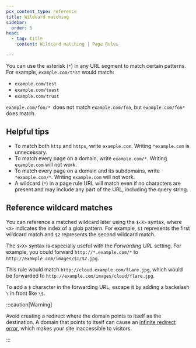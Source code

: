```yaml
---
pcx_content_type: reference
title: Wildcard matching
sidebar:
  order: 5
head:
  - tag: title
    content: Wildcard matching | Page Rules

---
```



You can use the asterisk (`*`) in any URL segment to match certain patterns. For example, `example.com/t*st` would match:

* `example.com/test`
* `example.com/toast`
* `example.com/trust`

`example.com/foo/* `does not match `example.com/foo`, but `example.com/foo*` does match.

<Render file="page-rules-migration" />

## Helpful tips

* To match both `http` and `https`, write `example.com`. Writing `*example.com` is unnecessary.
* To match every page on a domain, write `example.com/*`. Writing `example.com` will not work.
* To match every page on a domain and its subdomains, write `*example.com/*`. Writing `example.com` will not work.
* A wildcard (`*`) in a page rule URL will match even if no characters are present and may include any part of the URL, including the query string.

## Reference wildcard matches

You can reference a matched wildcard later using the `$<X>` syntax, where `<X>` indicates the index of a glob pattern. For example, `$1` represents the first wildcard match and `$2` represents the second wildcard match.

The `$<X>` syntax is especially useful with the *Forwarding URL* setting. For example, you could forward `http://*.example.com/*` to `http://example.com/images/$1/$2.jpg`.

This rule would match `http://cloud.example.com/flare.jpg`, which would be forwarded to `http://example.com/images/cloud/flare.jpg`.

To add a `$` character in the forwarding URL, escape it by adding a backslash `\` in front like `\$`.

:::caution[Warning]


Avoid creating a redirect where the domain points to itself as the destination. A domain that points to itself can cause an [infinite redirect error](/ssl/troubleshooting/too-many-redirects/), which makes your site inaccessible to visitors.


:::
